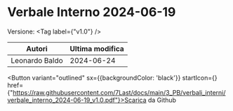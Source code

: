 

# Verbale Interno 2024-06-19

Versione: <Tag label={"v1.0"} />



|    Autori    |Ultima modifica|
|--------------|---------------|
|Leonardo Baldo|   2024-06-24  |

<Button variant="outlined" sx={{backgroundColor: 'black'}} startIcon={<GithubIcon />} href={"https://raw.githubusercontent.com/7Last/docs/main/3_PB/verbali_interni/verbale_interno_2024-06-19_v1.0.pdf"}>Scarica da Github</Button>